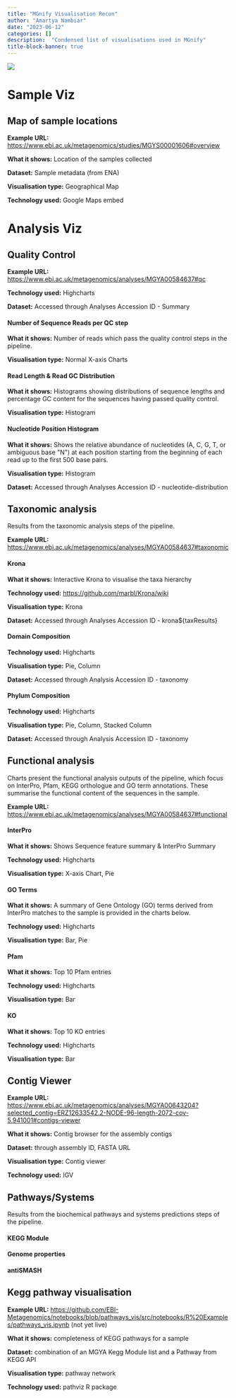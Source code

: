 ```yaml
---
title: "MGnify Visualisation Recon"
author: "Amartya Nambiar"
date: "2023-06-12"
categories: []
description:  "Condensed list of visualisations used in MGnify"
title-block-banner: true
---
```


![](mgnify.png)

# Sample Viz
## Map of sample locations

**Example URL:**
[[https://www.ebi.ac.uk/metagenomics/studies/MGYS00001606#overview]{.underline}](https://www.ebi.ac.uk/metagenomics/studies/MGYS00001606#overview)

**What it shows:** Location of the samples collected

**Dataset:** Sample metadata (from ENA)

**Visualisation type:** Geographical Map

**Technology used:** Google Maps embed



# Analysis Viz

## Quality Control

**Example URL:**
[[https://www.ebi.ac.uk/metagenomics/analyses/MGYA00584637#qc]{.underline}](https://www.ebi.ac.uk/metagenomics/analyses/MGYA00584637#qc)

**Technology used:** Highcharts

**Dataset:** Accessed through Analyses Accession ID - Summary

#### Number of Sequence Reads per QC step 

**What it shows:** Number of reads which pass the quality control steps
in the pipeline.

**Visualisation type:** Normal X-axis Charts

#### Read Length & Read GC Distribution

**What it shows:** Histograms showing distributions of sequence lengths
and percentage GC content for the sequences having passed quality
control.

**Visualisation type:** Histogram

#### Nucleotide Position Histogram

**What it shows:** Shows the relative abundance of nucleotides (A, C, G,
T, or ambiguous base \"N\") at each position starting from the beginning
of each read up to the first 500 base pairs.

**Visualisation type:** Histogram

**Dataset:** Accessed through Analyses Accession ID -
nucleotide-distribution

## Taxonomic analysis

Results from the taxonomic analysis steps of the pipeline.

**Example URL:**
[[https://www.ebi.ac.uk/metagenomics/analyses/MGYA00584637#taxonomic]{.underline}](https://www.ebi.ac.uk/metagenomics/analyses/MGYA00584637#taxonomic)

#### Krona

**What it shows:** Interactive Krona to visualise the taxa hierarchy

**Technology used:**
[[https://github.com/marbl/Krona/wiki]{.underline}](https://github.com/marbl/Krona/wiki)

**Visualisation type:** Krona

**Dataset:** Accessed through Analyses Accession ID -
krona\${taxResults}

#### Domain Composition

**Technology used:** Highcharts

**Visualisation type:** Pie, Column

**Dataset:** Accessed through Analysis Accession ID - taxonomy

#### Phylum Composition

**Technology used:** Highcharts

**Visualisation type:** Pie, Column, Stacked Column

**Dataset:** Accessed through Analysis Accession ID - taxonomy

## Functional analysis

Charts present the functional analysis outputs of the pipeline, which
focus on InterPro, Pfam, KEGG orthologue and GO term annotations. These
summarise the functional content of the sequences in the sample.

**Example URL:**
[[https://www.ebi.ac.uk/metagenomics/analyses/MGYA00584637#functional]{.underline}](https://www.ebi.ac.uk/metagenomics/analyses/MGYA00584637#functional)

#### InterPro

**What it shows:** Shows Sequence feature summary & InterPro Summary

**Technology used:** Highcharts

**Visualisation type:** X-axis Chart, Pie

#### GO Terms

**What it shows:** A summary of Gene Ontology (GO) terms derived from
InterPro matches to the sample is provided in the charts below.

**Technology used:** Highcharts

**Visualisation type:** Bar, Pie

#### Pfam

**What it shows:** Top 10 Pfam entries

**Technology used:** Highcharts

**Visualisation type:** Bar

#### KO

**What it shows:** Top 10 KO entries

**Technology used:** Highcharts

**Visualisation type:** Bar

## Contig Viewer

**Example URL:**
[[https://www.ebi.ac.uk/metagenomics/analyses/MGYA00643204?selected_contig=ERZ12633542.2-NODE-96-length-2072-cov-5.941001#contigs-viewer]{.underline}](https://www.ebi.ac.uk/metagenomics/analyses/MGYA00643204?selected_contig=ERZ12633542.2-NODE-96-length-2072-cov-5.941001#contigs-viewer)

**What it shows:** Contig browser for the assembly contigs

**Dataset:** through assembly ID, FASTA URL

**Visualisation type:** Contig viewer

**Technology used:** IGV

## Pathways/Systems

Results from the biochemical pathways and systems predictions steps of
the pipeline.

#### KEGG Module

#### Genome properties

#### antiSMASH

## Kegg pathway visualisation

**Example URL:**
[[https://github.com/EBI-Metagenomics/notebooks/blob/pathways_vis/src/notebooks/R%20Examples/pathways_vis.ipynb]{.underline}](https://github.com/EBI-Metagenomics/notebooks/blob/pathways_vis/src/notebooks/R%20Examples/pathways_vis.ipynb)
(not yet live)

**What it shows:** completeness of KEGG pathways for a sample

**Dataset:** combination of an MGYA Kegg Module list and a Pathway from
KEGG API

**Visualisation type:** pathway network

**Technology used:** pathviz R package